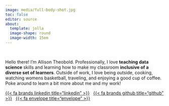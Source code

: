```yaml
---
image: media/full-body-shot.jpg
toc: false
editor: source
about: 
  template: jolla
  image-shape: round
  image-width: 15em
---
```



</br>

<!-- ##### A little about me -->

<!-- > Wife to a wonderful nurse {{< fa stethoscope >}} mom to two fluffy cats {{< fa cat >}} I live on the Central Coast of California {{< fa sun >}} I love to teach {{< fa school >}} expecially computing courses {{< fa code >}} I do qualitative research {{< fa pencil >}} on students' sense of belonging and identity {{< fa image-portrait >}} i love cooking {{< fa cook >}} biking {{< fa bicycle >}} wine {{< fa wine-bottle >}} coffee {{< fa mug-hot >}} traveling {{< fa plane-departure >}} and striving for balance {{< fa scale-balanced >}} I love reading and am always trying to learn something new {{< fa book-open-reader >}}
-->

::: {#bio}
::: {.cursive}
Hello there! I'm Allison Theobold. Professionally, I love **teaching data science** skills and learning how to make my classroom **inclusive of a diverse set of learners**. Outside of work, I love being outside, cooking, watching womens basketball, traveling, and enjoying a good cup of coffee. Poke around to learn a bit more about me and my work!
:::
:::

::: {#landing-icons}
[{{< fa brands linkedin title="linkedin" >}}](https://www.linkedin.com/in/allison-theobold-1ba0191a8/){target="_blank"} &nbsp; [{{< fa brands github title="github" >}}](https://github.com/atheobold){target="_blank"} &nbsp; [{{< fa envelope title="envelope" >}}](mailto:atheobol@calpoly.edu)
:::

